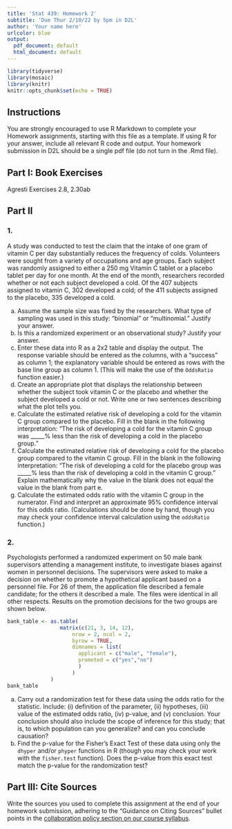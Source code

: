 ```yaml
---
title: 'Stat 439: Homework 2'
subtitle: 'Due Thur 2/10/22 by 5pm in D2L'
author: 'Your name here'
urlcolor: blue
output:
  pdf_document: default
  html_document: default
---
```


```r
library(tidyverse)
library(mosaic)
library(knitr)
knitr::opts_chunk$set(echo = TRUE)
```


## Instructions

You are strongly encouraged to use R Markdown to complete your Homework assignments, starting with this file as a template. If using R for your answer, include all relevant R code and output. Your homework submission in D2L should be a single pdf file (do not turn in the .Rmd file).

## Part I: Book Exercises

Agresti Exercises 2.8, 2.30ab

## Part II

### 1.

A study was conducted to test the claim that the intake of one
gram of vitamin C per day substantially reduces the frequency
of colds. Volunteers were sought from a variety of occupations
and age groups. Each subject was randomly assigned to either
a 250 mg Vitamin C tablet or a placebo tablet per day for
one month. At the end of the month, researchers recorded whether or not each subject developed a cold. Of the 407 subjects
assigned to vitamin C, 302 developed a cold; of the 411 subjects assigned to the placebo, 335 developed a cold.

a. Assume the sample size was fixed by the researchers. What type of sampling was used in this study: "binomial" or "multinomial." Justify your answer.
a. Is this a randomized experiment or an observational study? Justify your answer.
a. Enter these data into R as a 2x2 table and display the output. The response variable should be entered as the columns, with a "success" as column 1; the explanatory variable should be entered as rows with the base line group as column 1. (This will make the use of the `OddsRatio` function easier.)
a. Create an appropriate plot that displays the relationship between whether the subject took vitamin C or the placebo and whether the subject developed a cold or not. Write one or two sentences describing what the plot tells you.
a. Calculate the estimated relative risk of developing a cold for the vitamin C group compared to the placebo. Fill in the blank in the following interpretation:  "The risk of developing a cold for the vitamin C group was _____% less than the risk of developing a cold in the placebo group."
a. Calculate the estimated relative risk of developing a cold for the placebo group compared to the vitamin C group. Fill in the blank in the following interpretation:  "The risk of developing a cold for the placebo group was _____% less than the risk of developing a cold in the vitamin C group." Explain mathematically why the value in the blank does not equal the value in the blank from part e.
a. Calculate the estimated odds ratio with the vitamin C group in the numerator. Find and interpret an approximate 95% confidence interval for this odds ratio. (Calculations should be done 
by hand, though you may check your confidence interval calculation using the `oddsRatio` function.)


### 2.

Psychologists performed a randomized experiment on 50 male bank supervisors attending a management institute, to investigate biases against women in personnel decisions. The supervisors were asked to make a decision on whether to promote a hypothetical applicant based on a personnel file. For 26 of them, the application file described a female candidate; for the others it described a male. The files were identical in all other respects. Results on the promotion decisions for the two groups are shown below.

```r
bank_table <- as.table(
                 matrix(c(21, 3, 14, 12),
                     nrow = 2, ncol = 2,
                     byrow = TRUE,
                     dimnames = list(
                       applicant = c("male", "female"),
                       promoted = c("yes","no")
                       )
                     )
              )
bank_table
```

a. Carry out a randomization test for these data using the odds ratio for the statistic. Include: (i) definition of the parameter, (ii) hypotheses, (iii) value of the estimated odds ratio, (iv) p-value, and (v) conclusion. Your conclusion should also include the scope of inference for this study; that is, to which population can you generalize? and can you conclude causation?
a. Find the p-value for the Fisher's Exact Test of these data using only the `dhyper` and/or `phyper` functions in R (though you may check your work with the `fisher.test` function). Does the p-value from this exact test match the p-value for the randomization test?

## Part III: Cite Sources

Write the sources you used to complete this assignment at the end of your homework submission, adhering to the "Guidance on Citing Sources" bullet points in the [collaboration policy section on our course syllabus](https://staceyhancock.github.io/stat439/index.html#Policy_on_collaboration_and_academic_misconduct).

